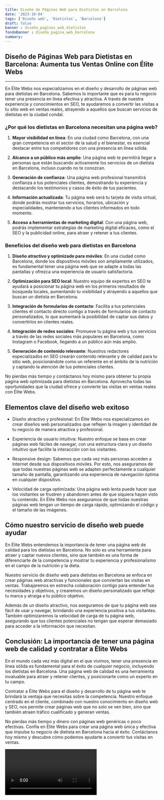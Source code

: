 ```yaml
---
title: Diseño de Páginas Web para Dietistas en Barcelona
date: '2023-10-04'
tags: ['Diseño web', 'Dietistas', 'Barcelona']
draft: false
banner : diseño_paginas_web_dietistas
fondoBanner : diseño_pagina_web_barcelona
summary: 
---
```


## Diseño de Páginas Web para Dietistas en Barcelona: Aumenta tus Ventas Online con Élite Webs

---

En Élite Webs nos especializamos en el diseño y desarrollo de páginas web para dietistas en Barcelona. Sabemos lo importante que es para tu negocio tener una presencia en línea efectiva y atractiva. A través de nuestra experiencia y conocimientos en SEO, te ayudaremos a convertir las visitas a tu sitio web en ventas reales, atrayendo a aquellos que buscan servicios de dietistas en la ciudad condal.

### ¿Por qué los dietistas en Barcelona necesitan una página web?

1. **Mayor visibilidad en línea**: En una ciudad como Barcelona, con una gran competencia en el sector de la salud y el bienestar, es esencial destacar entre tus competidores con una presencia en línea sólida.

2. **Alcance a un público más amplio**: Una página web te permitirá llegar a personas que están buscando activamente los servicios de un dietista en Barcelona, incluso cuando no te conozcan.

3. **Generación de confianza**: Una página web profesional transmitirá confianza a tus potenciales clientes, demostrando tu experiencia y destacando los testimonios y casos de éxito de tus pacientes.

4. **Información actualizada**: Tu página web será tu tarjeta de visita virtual, donde podrás mostrar tus servicios, horarios, ubicación y especialidades, manteniendo a tus clientes informados en todo momento.

5. **Acceso a herramientas de marketing digital**: Con una página web, podrás implementar estrategias de marketing digital eficaces, como el SEO y la publicidad online, para atraer y retener a tus clientes.

### Beneficios del diseño web para dietistas en Barcelona

1. **Diseño atractivo y optimizado para móviles**: En una ciudad como Barcelona, donde los dispositivos móviles son ampliamente utilizados, es fundamental tener una página web que se adapte a todas las pantallas y ofrezca una experiencia de usuario satisfactoria.

2. **Optimización para SEO local**: Nuestro equipo de expertos en SEO te ayudará a posicionar tu página web en los primeros resultados de búsqueda locales, aumentando tu visibilidad y atrayendo a aquellos que buscan un dietista en Barcelona.

3. **Integración de formularios de contacto**: Facilita a tus potenciales clientes el contacto directo contigo a través de formularios de contacto personalizados, lo que aumentará la posibilidad de captar sus datos y convertirlos en clientes reales.

4. **Integración de redes sociales**: Promueve tu página web y tus servicios a través de las redes sociales más populares en Barcelona, como Instagram o Facebook, llegando a un público aún más amplio.

5. **Generación de contenido relevante**: Nuestros redactores especializados en SEO crearán contenido relevante y de calidad para tu sitio web, posicionándote como un referente en el ámbito de la nutrición y captando la atención de tus potenciales clientes.

No pierdas más tiempo y contáctanos hoy mismo para obtener tu propia página web optimizada para dietistas en Barcelona. Aprovecha todas las oportunidades que la ciudad ofrece y convierte las visitas en ventas reales con Élite Webs.

<GifSeo />

<Cta />

## Elementos clave del diseño web exitoso

- Diseño atractivo y profesional: En Élite Webs nos especializamos en crear diseños web personalizados que reflejen la imagen y identidad de tu negocio de manera atractiva y profesional.

- Experiencia de usuario intuitiva: Nuestro enfoque se basa en crear páginas web fáciles de navegar, con una estructura clara y un diseño intuitivo que facilite la interacción con los visitantes.

- Responsive design: Sabemos que cada vez más personas acceden a Internet desde sus dispositivos móviles. Por esto, nos aseguramos de que todas nuestras páginas web se adapten perfectamente a cualquier tamaño de pantalla, garantizando una experiencia de navegación óptima en cualquier dispositivo.

- Velocidad de carga optimizada: Una página web lenta puede hacer que los visitantes se frustren y abandonen antes de que siquiera hayan visto tu contenido. En Élite Webs nos aseguramos de que todas nuestras páginas web tengan un tiempo de carga rápido, optimizando el código y el tamaño de las imágenes.

## Cómo nuestro servicio de diseño web puede ayudar

En Élite Webs entendemos la importancia de tener una página web de calidad para los dietistas en Barcelona. No solo es una herramienta para atraer y captar nuevos clientes, sino que también es una forma de diferenciarte de la competencia y mostrar tu experiencia y profesionalismo en el campo de la nutrición y la dieta.

Nuestro servicio de diseño web para dietistas en Barcelona se enfoca en crear páginas web atractivas y funcionales que conviertan las visitas en ventas. Trabajaremos en estrecha colaboración contigo para entender tus necesidades y objetivos, y crearemos un diseño personalizado que refleje tu marca y atraiga a tu público objetivo.

Además de un diseño atractivo, nos aseguramos de que tu página web sea fácil de usar y navegar, brindando una experiencia positiva a tus visitantes. También optimizaremos la velocidad de carga de tu página web, asegurando que tus clientes potenciales no tengan que esperar demasiado para acceder a la información que necesitan.

## Conclusión: La importancia de tener una página web de calidad y contratar a Élite Webs

En el mundo cada vez más digital en el que vivimos, tener una presencia en línea sólida es fundamental para el éxito de cualquier negocio, incluyendo los dietistas en Barcelona. Una página web de calidad es una herramienta invaluable para atraer y retener clientes, y posicionarte como un experto en tu campo.

Contratar a Élite Webs para el diseño y desarrollo de tu página web te brindará la ventaja que necesitas sobre la competencia. Nuestro enfoque centrado en el cliente, combinado con nuestro conocimiento en diseño web y SEO, nos permite crear páginas web que no solo se ven bien, sino que también atraen tráfico cualificado y generan ventas.

No pierdas más tiempo y dinero con páginas web genéricas o poco efectivas. Confía en Élite Webs para crear una página web única y efectiva que impulse tu negocio de dietista en Barcelona hacia el éxito. Contáctanos hoy mismo y descubre cómo podemos ayudarte a convertir tus visitas en ventas.

<Video />

<CtaBot job='Dietistas' city='Barcelona'/>

<Gmaps query='Barcelona+españa+maps' />